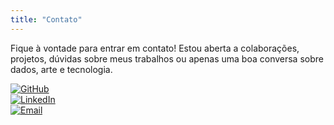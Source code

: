 ```yaml
---
title: "Contato"
---
```


Fique à vontade para entrar em contato! Estou aberta a colaborações, projetos, dúvidas sobre meus trabalhos ou apenas uma boa conversa sobre dados, arte e tecnologia.

[![GitHub](https://img.shields.io/badge/GitHub-luizalucio-000?logo=github)](https://github.com/luizalucio)\
[![LinkedIn](https://img.shields.io/badge/LinkedIn-luizahplucio-blue?logo=linkedin)](https://www.linkedin.com/in/luizahplucio/)\
[![Email](https://img.shields.io/badge/E-mail-luiza.lucio1@estudante.ufla.br-red?logo=gmail)](mailto:luiza.lucio1@estudante.ufla.br)
